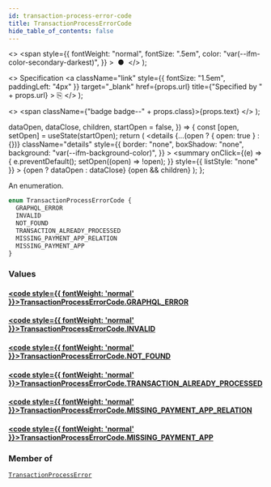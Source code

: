 ```yaml
---
id: transaction-process-error-code
title: TransactionProcessErrorCode
hide_table_of_contents: false
---
```


  <>
    <span
      style={{
        fontWeight: "normal",
        fontSize: ".5em",
        color: "var(--ifm-color-secondary-darkest)",
      }}
    >
      &nbsp;●&nbsp;
    </span>
  </>
);

  <>
    Specification
    <a
      className="link"
      style={{ fontSize: "1.5em", paddingLeft: "4px" }}
      target="\_blank"
      href={props.url}
      title={"Specified by " + props.url}
    >
      ⎘
    </a>
  </>
);

  <>
    <span className={"badge badge--" + props.class}>{props.text}</span>
  </>
);


  dataOpen,
  dataClose,
  children,
  startOpen = false,
}) => {
  const [open, setOpen] = useState(startOpen);
  return (
    <details
      {...(open ? { open: true } : {})}
      className="details"
      style={{
        border: "none",
        boxShadow: "none",
        background: "var(--ifm-background-color)",
      }}
    >
      <summary
        onClick={(e) => {
          e.preventDefault();
          setOpen((open) => !open);
        }}
        style={{ listStyle: "none" }}
      >
        {open ? dataOpen : dataClose}
      </summary>
      {open && children}
    </details>
  );
};

An enumeration.

```graphql
enum TransactionProcessErrorCode {
  GRAPHQL_ERROR
  INVALID
  NOT_FOUND
  TRANSACTION_ALREADY_PROCESSED
  MISSING_PAYMENT_APP_RELATION
  MISSING_PAYMENT_APP
}
```

### Values

#### [<code style={{ fontWeight: 'normal' }}>TransactionProcessErrorCode.<b>GRAPHQL_ERROR</b></code>](#)

>

#### [<code style={{ fontWeight: 'normal' }}>TransactionProcessErrorCode.<b>INVALID</b></code>](#)

>

#### [<code style={{ fontWeight: 'normal' }}>TransactionProcessErrorCode.<b>NOT_FOUND</b></code>](#)

>

#### [<code style={{ fontWeight: 'normal' }}>TransactionProcessErrorCode.<b>TRANSACTION_ALREADY_PROCESSED</b></code>](#)

>

#### [<code style={{ fontWeight: 'normal' }}>TransactionProcessErrorCode.<b>MISSING_PAYMENT_APP_RELATION</b></code>](#)

>

#### [<code style={{ fontWeight: 'normal' }}>TransactionProcessErrorCode.<b>MISSING_PAYMENT_APP</b></code>](#)

>

### Member of

[`TransactionProcessError`](../../../api-storefront/payments/objects/transaction-process-error) <Badge class="secondary" text="object"/>
